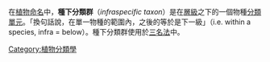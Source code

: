 在[[植物命名|植物命名]]中，'''種下分類群'''（''infraspecific taxon''）是在[[層級_(植物學)|層級]]之下的一個物種[[分類單元|分類單元]]。「換句話說，在單一物種的範圍內，之後的等於是下一級」（i.e. within a species, infra = below）。種下分類群使用於[[三名法|三名法]]中。

{{Taxonomic_ranks}}

[[Category:植物分類學|Category:植物分類學]]

{{植物學小作品}}
{{Taxonomy-stub}}